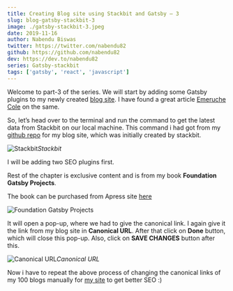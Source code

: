 ```yaml
---
title: Creating Blog site using Stackbit and Gatsby — 3
slug: blog-gatsby-stackbit-3
image: ./gatsby-stackbit-3.jpeg
date: 2019-11-16
author: Nabendu Biswas
twitter: https://twitter.com/nabendu82
github: https://github.com/nabendu82
dev: https://dev.to/nabendu82
series: Gatsby-stackbit
tags: ['gatsby', 'react', 'javascript']
---
```


Welcome to part-3 of the series. We will start by adding some Gatsby plugins to my newly created [blog site](https://nabendu.blog/). I have found a great article [Emeruche Cole](https://dev.to/cole_ruche/my-top-plugins-for-a-gatsbyjs-powered-blog-1oo1) on the same.

So, let’s head over to the terminal and run the command to get the latest data from Stackbit on our local machine. This command i had got from my [github repo](https://github.com/nabendu82/nabendu-blog) for my blog site, which was initially created by stackbit.

![Stackbit](https://ik.imagekit.io/thewebdev/Gatsby_Stackbit/3/1_bq9z7j1kY.png)*Stackbit*

I will be adding two SEO plugins first.

Rest of the chapter is exclusive content and is from my book **Foundation Gatsby Projects**.

The book can be purchased from Apress site <a href="https://www.apress.com/in/book/9781484265574" target="_blank" rel="noopener noreferrer">here</a>




<div className={styles.image__small}>

![Foundation Gatsby Projects](https://res.cloudinary.com/dxkxvfo2o/image/upload/v1609570264/Foundation_Gatsby_zilffx.jpg)

</div>

It will open a pop-up, where we had to give the canonical link. I again give it the link from my blog site in **Canonical URL**. After that click on **Done** button, which will close this pop-up. Also, click on **SAVE CHANGES** button after this.

![Canonical URL](https://ik.imagekit.io/thewebdev/Gatsby_Stackbit/3/27_kdHkjAv4d.png)*Canonical URL*

Now i have to repeat the above process of changing the canonical links of my 100 blogs manually for [my site](https://nabendu.blog/) to get better SEO :)

